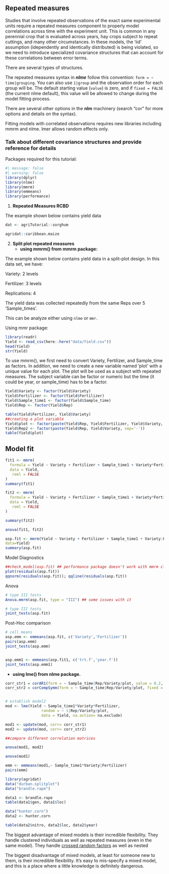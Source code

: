 ## Repeated measures

Studies that involve repeated observations of the exact same experimental units require a repeated measures component to properly model correlations across time with the experiment unit. This is common in any perennial crop that is evaluated across years, hay crops subject to repeat cuttings, and many other circumstances. In these models, the 'iid' assumption (idependently and identically distributed) is being violated, so we need to introduce specialized covariance structures that can account for these correlations between error terms.

There are several types of structures.

The repeated measures syntax in ***nlme*** follow this convention: `form = ~ time|grouping`. You can also use `1|group` and the observation order for each group will be. The default starting value (`value`) is zero, and if `fixed = FALSE` (the current nlme default), this value will be allowed to change during the model fitting process.

There are several other options in the **nlm** machinery (search "cor" for more options and details on the syntax).

Fitting models with correlated observations requires new libraries including mmrm and nlme. lmer allows random effects only.

### Talk about different covariance structures and provide reference for details

Packages required for this tutorial:

```r
#| message: false
#| warning: false
library(dplyr) 
library(nlme)
library(mmrm)
library(emmeans)
library(performance)
```

1.  **Repeated Measures RCBD**

The example shown below contains yield data

```r
dat <- agriTutorial::sorghum
```

```r
agridat::caribbean.maize
```

2.  **Split plot repeated measures**
    -   **using mmrm() from mmrm package:**

The example shown below contains yield data in a split-plot design. In this data set, we have:

Variety: 2 levels

Fertilizer: 3 levels

Replications: 4

The yield data was collected repeatedly from the same Reps over 5 'Sample_times'.

This can be analyze either using `nlme` or `mmr`.

Using mmr package:

```r
library(readr)
Yield <- read_csv(here::here("data/Yield.csv"))
head(Yield)
str(Yield)
```

To use mmrm(), we first need to convert Variety, Fertilizer, and Sample_time as factors. In addition, we need to create a new variable named 'plot' with a unique value for each plot. The plot will be used as a subject with repeated measures. The subject variable can be factor or numeric but the time (it could be year, or sample_time) has to be a factor.

```r
Yield$Variety <- factor(Yield$Variety)
Yield$Fertilizer <- factor(Yield$Fertilizer)
Yield$Sample_time1 <- factor(Yield$Sample_time)
Yield$Rep <- factor(Yield$Rep)

table(Yield$Fertilizer, Yield$Variety)
##creating a plot variable
Yield$plot <- factor(paste(Yield$Rep, Yield$Fertilizer, Yield$Variety, sep='-'))
Yield$Rep2 <- factor(paste(Yield$Rep, Yield$Variety, sep='-'))
table(Yield$plot)

```

## Model fit

```r

fit1 <- mmrm(
  formula = Yield ~ Variety + Fertilizer + Sample_time1 + Variety*Fertilizer +  + ar1(Sample_time1|Rep/plot),
  data = Yield,
   reml = FALSE
)
summary(fit1)

fit2 <- mmrm(
  formula = Yield ~ Variety + Fertilizer + Sample_time1 + Variety*Fertilizer +  + ar1(Sample_time1|Rep2/plot),
  data = Yield,
   reml = FALSE
)

summary(fit2)

anova(fit1, fit2)

asp.fit <- mmrm(Yield ~ Variety + Fertilizer + Sample_time1 + Variety:Fertilizer +  + ar1(Sample_time1|Rep/plot),
data=Yield)
summary(asp.fit)
```

Model Diagnostics

```r

##check_model(asp.fit) ## performance package doesn't work with mmrm class.
plot(residuals(asp.fit))
qqnorm(residuals(asp.fit)); qqline(residuals(asp.fit))
```

Anova

```r
# type III tests
Anova.mmrm(asp.fit, type = "III") ## some issues with it

# type III tests
joint_tests(asp.fit)
```

Post-Hoc comparison

```r
# cell means
asp.emm <- emmeans(asp.fit, c('Variety','Fertilizer'))
pairs(asp.emm)
joint_tests(asp.emm)


asp.emm1 <- emmeans(asp.fit1, c('trt.f','year.f'))
joint_tests(asp.emm1)
```

-   **using lme() from nlme package.**

```r

corr_str1 = corAR1(form = ~ Sample_time|Rep/Variety/plot, value = 0.2, fixed = FALSE)
corr_str2 = corCompSymm(form = ~ Sample_time|Rep/Variety/plot, fixed = FALSE)


# establish model2
mod <- lme(Yield ~ Sample_time1*Variety*Fertilizer,
                random = ~ 1|Rep/Variety/plot,
                data = Yield, na.action= na.exclude)

mod1 <- update(mod, corr= corr_str1)
mod2 <- update(mod, corr= corr_str2)

##compare different correlation matrices

anova(mod1, mod2)

```

```r
anova(mod1)
```

```r
emm <- emmeans(mod1,~ Sample_time1*Variety|Fertilizer)
pairs(emm)
```

```r
library(agridat)
data("durban.splitplot")
data("brandle.rape")

data1 <- brandle.rape
table(data1$gen, data1$loc)
```

```r
data("hunter.corn")
data2 <- hunter.corn

table(data2$nitro, data2$loc, data2$year)
```

The biggest advantage of mixed models is their incredible flexibility. They handle clustered individuals as well as repeated measures (even in the same model). They handle [crossed random factors](https://www.theanalysisfactor.com/multilevel-models-with-crossed-random-effects/) as well as nested

The biggest disadvantage of mixed models, at least for someone new to them, is their incredible flexibility. It’s easy to mis-specify a mixed model, and this is a place where a little knowledge is definitely dangerous.
